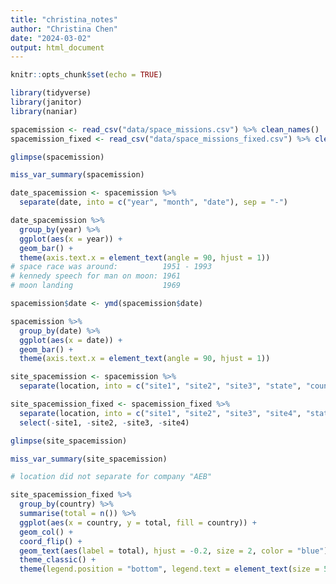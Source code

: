 ```yaml
---
title: "christina_notes"
author: "Christina Chen"
date: "2024-03-02"
output: html_document
---
```


```r
knitr::opts_chunk$set(echo = TRUE)
```

```r
library(tidyverse)
library(janitor)
library(naniar)
```

```r
spacemission <- read_csv("data/space_missions.csv") %>% clean_names()
spacemission_fixed <- read_csv("data/space_missions_fixed.csv") %>% clean_names()

```

```r
glimpse(spacemission)
```

```r
miss_var_summary(spacemission)
```


```r
date_spacemission <- spacemission %>%
  separate(date, into = c("year", "month", "date"), sep = "-")
```

```r
date_spacemission %>%
  group_by(year) %>%
  ggplot(aes(x = year)) +
  geom_bar() +
  theme(axis.text.x = element_text(angle = 90, hjust = 1))
# space race was around:          1951 - 1993
# kennedy speech for man on moon: 1961
# moon landing                    1969
```

```r
spacemission$date <- ymd(spacemission$date)
```

```r
spacemission %>%
  group_by(date) %>%
  ggplot(aes(x = date)) +
  geom_bar() +
  theme(axis.text.x = element_text(angle = 90, hjust = 1))
```

```r
site_spacemission <- spacemission %>%
  separate(location, into = c("site1", "site2", "site3", "state", "country"), extra = "drop", fill = "left", sep = ",")
```

```r
site_spacemission_fixed <- spacemission_fixed %>%
  separate(location, into = c("site1", "site2", "site3", "site4", "state", "country"), extra = "drop", fill = "left", sep = ",") %>%
  select(-site1, -site2, -site3, -site4)
```

```r
glimpse(site_spacemission)

miss_var_summary(site_spacemission)

# location did not separate for company "AEB"
```

```r
site_spacemission_fixed %>%
  group_by(country) %>%
  summarise(total = n()) %>%
  ggplot(aes(x = country, y = total, fill = country)) +
  geom_col() + 
  coord_flip() +
  geom_text(aes(label = total), hjust = -0.2, size = 2, color = "blue") + # the first blank column is Brazil
  theme_classic() + 
  theme(legend.position = "bottom", legend.text = element_text(size = 5.5))
```


